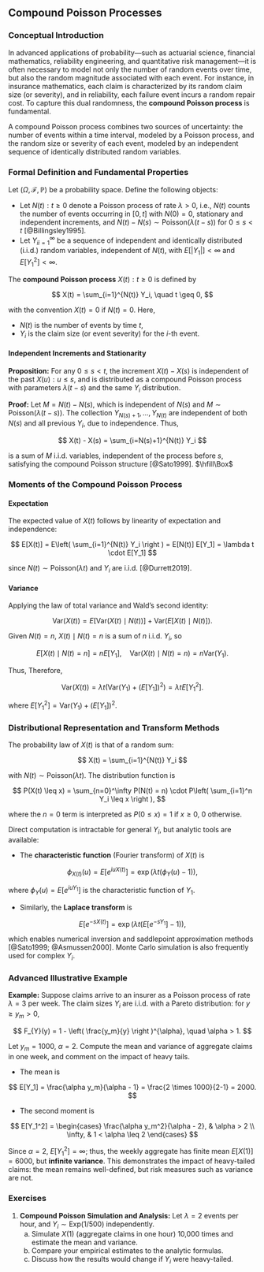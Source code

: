 ## Compound Poisson Processes

### Conceptual Introduction

In advanced applications of probability—such as actuarial science, financial mathematics, reliability engineering, and quantitative risk management—it is often necessary to model not only the number of random events over time, but also the random magnitude associated with each event. For instance, in insurance mathematics, each claim is characterized by its random claim size (or severity), and in reliability, each failure event incurs a random repair cost. To capture this dual randomness, the **compound Poisson process** is fundamental.

A compound Poisson process combines two sources of uncertainty: the number of events within a time interval, modeled by a Poisson process, and the random size or severity of each event, modeled by an independent sequence of identically distributed random variables.

### Formal Definition and Fundamental Properties

Let $(\Omega, \mathcal{F}, \mathbb{P})$ be a probability space. Define the following objects:

* Let ${N(t) : t \geq 0}$ denote a Poisson process of rate $\lambda > 0$, i.e., $N(t)$ counts the number of events occurring in $[0,t]$ with $N(0) = 0$, stationary and independent increments, and $N(t) - N(s) \sim \mathrm{Poisson}(\lambda (t-s))$ for $0 \leq s < t$ [@Billingsley1995].
* Let ${Y_i}_{i=1}^{\infty}$ be a sequence of independent and identically distributed (i.i.d.) random variables, independent of $N(t)$, with $E[|Y_1|] < \infty$ and $E[Y_1^2] < \infty$.

The **compound Poisson process** ${X(t) : t \geq 0}$ is defined by

$$
X(t) = \sum_{i=1}^{N(t)} Y_i, \quad t \geq 0,
$$

with the convention $X(t) = 0$ if $N(t) = 0$. Here,

* $N(t)$ is the number of events by time $t$,
* $Y_i$ is the claim size (or event severity) for the $i$-th event.

#### Independent Increments and Stationarity

**Proposition:** For any $0 \leq s < t$, the increment $X(t) - X(s)$ is independent of the past ${X(u) : u \leq s}$, and is distributed as a compound Poisson process with parameters $\lambda (t-s)$ and the same $Y_i$ distribution.

**Proof:**
Let $M = N(t) - N(s)$, which is independent of $N(s)$ and $M \sim \mathrm{Poisson}(\lambda (t-s))$. The collection ${Y_{N(s)+1},\dots, Y_{N(t)}}$ are independent of both $N(s)$ and all previous $Y_i$, due to independence. Thus,

$$
X(t) - X(s) = \sum_{i=N(s)+1}^{N(t)} Y_i
$$

is a sum of $M$ i.i.d. variables, independent of the process before $s$, satisfying the compound Poisson structure [@Sato1999].
$\hfill\Box$

### Moments of the Compound Poisson Process

#### Expectation

The expected value of $X(t)$ follows by linearity of expectation and independence:

$$
E[X(t)] = E\left( \sum_{i=1}^{N(t)} Y_i \right ) = E[N(t)] E[Y_1] = \lambda t \cdot E[Y_1]
$$

since $N(t) \sim \mathrm{Poisson}(\lambda t)$ and $Y_i$ are i.i.d. [@Durrett2019].

#### Variance

Applying the law of total variance and Wald’s second identity:

$$
\mathrm{Var}(X(t)) = E[\mathrm{Var}(X(t)\mid N(t))] + \mathrm{Var}(E[X(t)\mid N(t)]).
$$

Given $N(t)=n$, $X(t) \mid N(t) = n$ is a sum of $n$ i.i.d. $Y_i$, so

$$
E[X(t)\mid N(t)=n] = n E[Y_1], \quad \mathrm{Var}(X(t)\mid N(t)=n) = n \mathrm{Var}(Y_1).
$$

Thus,
\begin{align*}
E[\mathrm{Var}(X(t)\mid N(t))] &= E[N(t)] \cdot \mathrm{Var}(Y_1) = \lambda t \cdot \mathrm{Var}(Y_1), \\
\mathrm{Var}(E[X(t)\mid N(t)]) &= \mathrm{Var}(N(t) \cdot E[Y_1]) = \mathrm{Var}(N(t)) \cdot (E[Y_1])^2 = \lambda t (E[Y_1])^2.
\end{align*}
Therefore,

$$
\mathrm{Var}(X(t)) = \lambda t \left( \mathrm{Var}(Y_1) + (E[Y_1])^2 \right ) = \lambda t E[Y_1^2].
$$

where $E[Y_1^2] = \mathrm{Var}(Y_1) + (E[Y_1])^2$.

### Distributional Representation and Transform Methods

The probability law of $X(t)$ is that of a random sum:

$$
X(t) = \sum_{i=1}^{N(t)} Y_i
$$

with $N(t) \sim \mathrm{Poisson}(\lambda t)$. The distribution function is

$$
P(X(t) \leq x) = \sum_{n=0}^\infty P(N(t) = n) \cdot P\left( \sum_{i=1}^n Y_i \leq x \right ),
$$

where the $n=0$ term is interpreted as $P(0 \leq x) = 1$ if $x \geq 0$, 0 otherwise.

Direct computation is intractable for general $Y_i$, but analytic tools are available:

* The **characteristic function** (Fourier transform) of $X(t)$ is

$$
\phi_{X(t)}(u) = E[e^{iu X(t)}] = \exp\left( \lambda t ( \phi_Y(u) - 1 ) \right ),
$$

where $\phi_Y(u) = E[e^{iu Y_1}]$ is the characteristic function of $Y_1$.

* Similarly, the **Laplace transform** is

$$
E[e^{-s X(t)}] = \exp\left( \lambda t ( E[e^{-s Y_1}] - 1 ) \right ),
$$

which enables numerical inversion and saddlepoint approximation methods [@Sato1999; @Asmussen2000]. Monte Carlo simulation is also frequently used for complex $Y_i$.

### Advanced Illustrative Example

**Example:** Suppose claims arrive to an insurer as a Poisson process of rate $\lambda = 3$ per week. The claim sizes ${Y_i}$ are i.i.d. with a Pareto distribution: for $y \geq y_m > 0$,

$$
F_{Y}(y) = 1 - \left( \frac{y_m}{y} \right )^{\alpha}, \quad \alpha > 1.
$$

Let $y_m = 1000$, $\alpha = 2$. Compute the mean and variance of aggregate claims in one week, and comment on the impact of heavy tails.

* The mean is

$$
E[Y_1] = \frac{\alpha y_m}{\alpha - 1} = \frac{2 \times 1000}{2-1} = 2000.
$$

* The second moment is

$$
E[Y_1^2] = 
\begin{cases}
\frac{\alpha y_m^2}{\alpha - 2}, & \alpha > 2 \\
\infty, & 1 < \alpha \leq 2
\end{cases}
$$

Since $\alpha=2$, $E[Y_1^2] = \infty$; thus, the weekly aggregate has finite mean $E[X(1)] = 6000$, but **infinite variance**. This demonstrates the impact of heavy-tailed claims: the mean remains well-defined, but risk measures such as variance are not.

### Exercises

1. **Compound Poisson Simulation and Analysis:**
   Let $\lambda = 2$ events per hour, and $Y_i \sim \mathrm{Exp}(1/500)$ independently.
   (a) Simulate $X(1)$ (aggregate claims in one hour) 10,000 times and estimate the mean and variance.
   (b) Compare your empirical estimates to the analytic formulas.
   (c) Discuss how the results would change if $Y_i$ were heavy-tailed.
